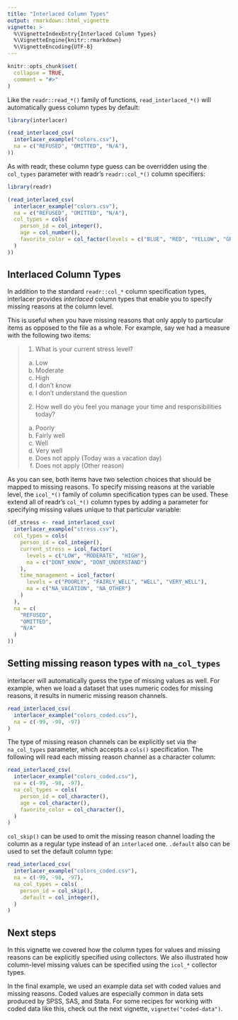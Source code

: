 ```yaml
---
title: "Interlaced Column Types"
output: rmarkdown::html_vignette
vignette: >
  %\VignetteIndexEntry{Interlaced Column Types}
  %\VignetteEngine{knitr::rmarkdown}
  %\VignetteEncoding{UTF-8}
---
```


```r
knitr::opts_chunk$set(
  collapse = TRUE,
  comment = "#>"
)
```

Like the `readr::read_*()` family of functions, `read_interlaced_*()` will
automatically guess column types by default:

```r
library(interlacer)

(read_interlaced_csv(
  interlacer_example("colors.csv"),
  na = c("REFUSED", "OMITTED", "N/A"),
))
```

As with readr, these column type guess can be overridden using the `col_types`
parameter with readr's `readr::col_*()` column specifiers:

```r
library(readr)

(read_interlaced_csv(
  interlacer_example("colors.csv"),
  na = c("REFUSED", "OMITTED", "N/A"),
  col_types = cols(
    person_id = col_integer(),
    age = col_number(),
    favorite_color = col_factor(levels = c("BLUE", "RED", "YELLOW", "GREEN"))
  )
))
```

## Interlaced Column Types

In addition to the standard `readr::col_*` column specification types, 
interlacer provides *interlaced* column types that enable you to specify missing
reasons at the column level.

This is useful when you have missing reasons that only apply to particular items
as opposed to the file as a whole. For example, say we had a measure with the
following two items:

> 1. What is your current stress level?
> a. Low
> b. Moderate
> c. High
> d. I don't know
> e. I don't understand the question
> 
> 2. How well do you feel you manage your time and responsibilities today?
> a. Poorly
> b. Fairly well
> c. Well
> d. Very well
> e. Does not apply (Today was a vacation day)
> f. Does not apply (Other reason)

As you can see, both items have two selection choices that should be mapped to
missing reasons. To specify missing reasons at the variable level, the 
`icol_*()` family
of column specification types can be used. These extend all of readr's
`col_*()` column types by adding a parameter for specifying missing values
unique to that particular variable:

```r
(df_stress <- read_interlaced_csv(
  interlacer_example("stress.csv"),
  col_types = cols(
    person_id = col_integer(),
    current_stress = icol_factor(
      levels = c("LOW", "MODERATE", "HIGH"),
      na = c("DONT_KNOW", "DONT_UNDERSTAND")
    ),
    time_management = icol_factor(
      levels = c("POORLY", "FAIRLY_WELL", "WELL", "VERY_WELL"),
      na = c("NA_VACATION", "NA_OTHER")
    )
  ),
  na = c(
    "REFUSED",
    "OMITTED",
    "N/A"
  )
))
```

## Setting missing reason types with `na_col_types`

interlacer will automatically guess the type of missing values as well. For
example, when we load a dataset that uses numeric codes for missing reasons,
it results in numeric missing reason channels.

```r
read_interlaced_csv(
  interlacer_example("colors_coded.csv"),
  na = c(-99, -98, -97)
)
```

The type of missing reason channels can be explicitly set via the `na_col_types`
parameter, which accepts a `cols()` specification. The following will read
each missing reason channel as a character column:

```r
read_interlaced_csv(
  interlacer_example("colors_coded.csv"),
  na = c(-99, -98, -97),
  na_col_types = cols(
    person_id = col_character(),
    age = col_character(),
    favorite_color = col_character(),
  )
)
```

`col_skip()` can be used to omit the missing reason channel loading the column
as a regular type instead of an `interlaced` one. `.default` also can be used
to set the default column type:

```r
read_interlaced_csv(
  interlacer_example("colors_coded.csv"),
  na = c(-99, -98, -97),
  na_col_types = cols(
    person_id = col_skip(),
    .default = col_integer(),
  )
)
```

## Next steps

In this vignette we covered how the column types for values and missing reasons
can be explicitly specified using collectors. We also illustrated how
column-level missing values can be specified using the `icol_*` collector types.

In the final example, we used an example data set with coded values and missing
reasons. Coded values are especially common in data sets produced by SPSS, SAS,
and Stata. For some recipes for working with coded data like this, check
out the next vignette, `vignette("coded-data")`.
